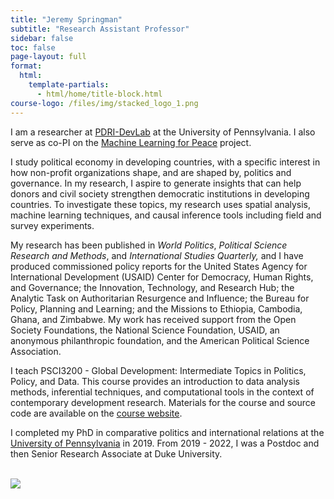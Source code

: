 ```yaml
---
title: "Jeremy Springman"
subtitle: "Research Assistant Professor"
sidebar: false
toc: false
page-layout: full
format:
  html:
    template-partials:
      - html/home/title-block.html
course-logo: /files/img/stacked_logo_1.png
---
```


<p>I am a researcher at <a href="https://pdri-devlab.upenn.edu/" target="_blank" rel="noopener">PDRI-DevLab</a> at the University of Pennsylvania. I also serve as co-PI on the <a href="https://web.sas.upenn.edu/mlp-devlab/" target="_blank" rel="noopener">Machine Learning for Peace</a> project.</p>

::: {.grid .about-me}
::: {.g-col-9 .g-col-md-9}
<p>I study political economy in developing countries, with a specific interest in how non-profit organizations shape, and are shaped by, politics and governance. In my research, I aspire to generate insights that can help donors and civil society strengthen democratic institutions in developing countries. To investigate these topics, my research uses spatial analysis, machine learning techniques, and causal inference tools including field and survey experiments.</p>
<p>My research has been published in <em>World Politics</em>, <em>Political Science Research and Methods</em>, and <em>International Studies Quarterly,</em> and I have produced commissioned policy reports for the United States Agency for International Development (USAID) Center for Democracy, Human Rights, and Governance; the Innovation, Technology, and Research Hub; the Analytic Task on Authoritarian Resurgence and Influence; the Bureau for Policy, Planning and Learning; and the Missions to Ethiopia, Cambodia, Ghana, and Zimbabwe. My work has received support from the Open Society Foundations, the National Science Foundation, USAID, an anonymous philanthropic foundation, and the American Political Science Association.</p>
<p>I teach PSCI3200 - Global Development: Intermediate Topics in Politics, Policy, and Data. This course provides an introduction to data analysis methods, inferential techniques, and computational tools in the context of contemporary development research. Materials for the course and source code are available on the <a href="https://jrspringman.github.io/psci3200-globaldev/" target="_blank" rel="noopener">course website</a>.</p>
<p>I completed my PhD in comparative politics and international relations at the <a href="https://www.sas.upenn.edu/polisci/" target="_blank" rel="noopener">University of Pennsylvania</a> in 2019. From 2019 - 2022, I was a Postdoc and then Senior Research Associate at Duke University.</p>
:::

::: {.g-col-3 .g-col-md-3 .contact-policy}
<br>
![](/files/img/headshot.jpg)

:::
:::


